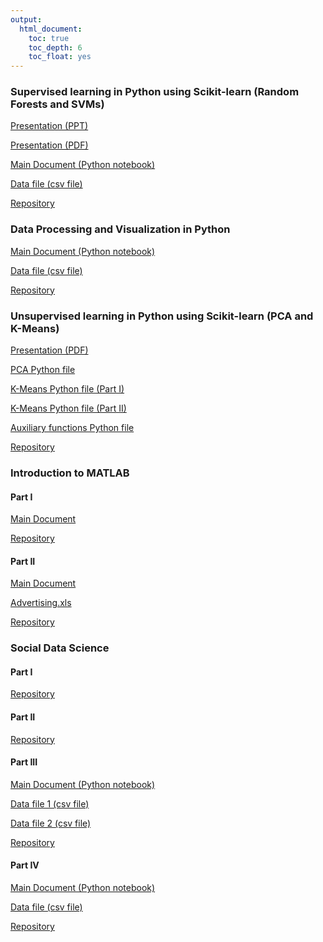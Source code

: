 ```yaml
---
output:
  html_document:
    toc: true
    toc_depth: 6
    toc_float: yes
---
```


### Supervised learning in Python using Scikit-learn (Random Forests and SVMs)

<a href="https://rawgit.com/marcio-mourao/Supervised-Learning-RF-SVM/master/RF-SVM.pptx" target="_blank">Presentation (PPT)</a>

<a href="https://rawgit.com/marcio-mourao/Supervised-Learning-RF-SVM/master/RF-SVM.pdf" target="_blank">Presentation (PDF)</a>

<a href="https://rawgit.com/marcio-mourao/Supervised-Learning-RF-SVM/master/Workshop.ipynb" target="_blank">Main Document (Python notebook)</a>

<a href="https://rawgit.com/marcio-mourao/Supervised-Learning-RF-SVM/master/adult.csv" target="_blank">Data file (csv file)</a>

<a href="https://github.com/marcio-mourao/Supervised-Learning-RF-SVM" target="_blank">Repository</a>

### Data Processing and Visualization in Python

<a href="https://rawgit.com/marcio-mourao/Data-Processing-and-Visualization-in-Python/master/Workshop.ipynb" target="_blank">Main Document (Python notebook)</a>

<a href="https://rawgit.com/marcio-mourao/Data-Processing-and-Visualization-in-Python/master/hospital.csv" target="_blank">Data file (csv file)</a>

<a href="https://github.com/marcio-mourao/Data-Processing-and-Visualization-in-Python" target="_blank">Repository</a>

### Unsupervised learning in Python using Scikit-learn (PCA and K-Means)

<a href="https://rawgit.com/marcio-mourao/Unsupervised-Learning-PCA-K-Means/master/PCA-K-Means.pdf" target="_blank">Presentation (PDF)</a>

<a href="https://rawgit.com/marcio-mourao/Unsupervised-Learning-PCA-K-Means/master/PCA.py" target="_blank">PCA Python file</a>

<a href="https://rawgit.com/marcio-mourao/Unsupervised-Learning-PCA-K-Means/master/K-Means-PartI.py" target="_blank">K-Means Python file (Part I)</a>

<a href="https://rawgit.com/marcio-mourao/Unsupervised-Learning-PCA-K-Means/master/K-Means-PartII.py" target="_blank">K-Means Python file (Part II)</a>

<a href="https://rawgit.com/marcio-mourao/Unsupervised-Learning-PCA-K-Means/master/aux_funcs.py" target="_blank">Auxiliary functions Python file</a>

<a href="https://github.com/marcio-mourao/Unsupervised-Learning-PCA-K-Means" target="_blank">Repository</a>

### Introduction to MATLAB

#### Part I

<a href="https://rawgit.com/marcio-mourao/intro2MATLAB-1/master/Workshop4.html" target="_blank">Main Document</a>

<a href="https://github.com/marcio-mourao/intro2MATLAB-1" target="_blank">Repository</a>

#### Part II

<a href="https://rawgit.com/marcio-mourao/intro2MATLAB-2/master/Workshop5.html" target="_blank">Main Document</a>

<a href="https://rawgit.com/marcio-mourao/intro2MATLAB-2/master/Advertising.xls" target="_blank">Advertising.xls</a>

<a href="https://github.com/marcio-mourao/intro2MATLAB-2" target="_blank">Repository</a>

### Social Data Science

#### Part I

<a href="https://github.com/marcio-mourao/socialDataScience-1" target="_blank">Repository</a>

#### Part II

<a href="https://github.com/marcio-mourao/socialDataScience-2" target="_blank">Repository</a>

#### Part III

<a href="https://rawgit.com/marcio-mourao/socialDataScience-3/master/Workshop3.ipynb" target="_blank">Main Document (Python notebook)</a>

<a href="https://rawgit.com/marcio-mourao/socialDataScience-3/master/Advertising.csv" target="_blank">Data file 1 (csv file)</a>

<a href="https://rawgit.com/marcio-mourao/socialDataScience-3/master/Advertising_original.csv" target="_blank">Data file 2 (csv file)</a>

<a href="https://github.com/marcio-mourao/socialDataScience-3" target="_blank">Repository</a>

#### Part IV

<a href="https://rawgit.com/marcio-mourao/socialDataScience-4/master/Workshop4.ipynb" target="_blank">Main Document (Python notebook)</a>

<a href="https://rawgit.com/marcio-mourao/socialDataScience-4/master/adult.csv" target="_blank">Data file (csv file)</a>

<a href="https://github.com/marcio-mourao/socialDataScience-4" target="_blank">Repository</a>

